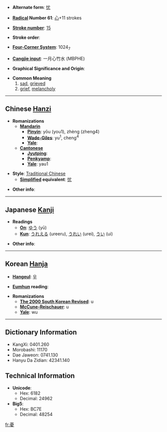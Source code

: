 * '''Alternate form''': [[忧]]

* '''[[Wiktionary:Chinese radical index| Radical]] Number 61''': [[Wiktionary:Chinese radical index 心|心]]+11 strokes

* '''[[Wiktionary:Chinese total strokes index|Stroke number]]''': [[Wiktionary:Chinese total strokes index 15|15]]

* '''Stroke order''': 

* '''[[Wiktionary:Chinese four corner index|Four-Corner System]]''': 1024<sub>7</sub>

* '''[[Wiktionary:Chinese Cangjie index|Cangjie input]]''': 一月心竹水 (MBPHE)

* '''Graphical Significance and Origin''': 

* '''Common Meaning'''
*#[[sad]], [[grieved]]
*# [[grief]], [[melancholy]]

----

== Chinese [[Hanzi]] ==

* '''Romanizations'''
** '''[[Mandarin]]'''
*** '''[[Pinyin]]''': yōu (you1), zhèng (zheng4)
*** '''[[Wade-Giles]]''': yu<sup>1</sup>, cheng<sup>4</sup>
*** '''[[Yale]]''': 
** '''[[Cantonese]]'''
*** '''[[Jyutping]]''':
*** '''[[Penkyamp]]''': 
*** '''[[Yale]]''': yau1

* '''Style''': [[Traditional Chinese]] 
** '''[[Simplified Chinese|Simplified]] equivalent''': [[忧]]

* '''Other info''': 

----

== Japanese [[Kanji]] ==

* '''Readings'''
** '''[[On]]''': [[ゆう]] (yū)
** '''[[Kun]]''': [[うれえる]] (ureeru), [[うれい]] (urei), [[うい]] (ui)

* '''Other info''':  

----

== Korean [[Hanja]] ==

* '''[[Hangeul]]''': [[우]]

* '''[[Eumhun]] reading''': 

* '''Romanizations'''
** '''[[The 2000 South Korean Revised Romanization|The 2000 South Korean Revised]]''': u
** '''[[McCune-Reischauer]]''': u
** '''[[Yale]]''': wu

----

== Dictionary Information ==

* KangXi: 0401.260
* Morobashi: 11170
* Dae Jaweon: 0741.130
* Hanyu Da Zidian: 42341.140

== Technical Information ==

* '''Unicode''':
** Hex: 6182
** Decimal: 24962
* '''Big5''':
** Hex: BC7E
** Decimal: 48254

[[fr:憂]]